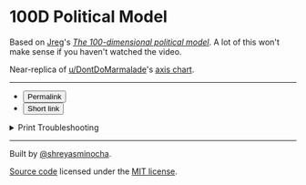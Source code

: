 
# 100D Political Model

Based on [Jreg](//youtube.com/channel/UCGSGPehp0RWfca-kENgBJ9Q)'s [_The 100-dimensional political model_](//youtube.com/watch?v=UuopBeaUN24). A lot of this won't make sense if you haven't watched the video.

Near-replica of [u/DontDoMarmalade](https://www.reddit.com/user/DontDoMarmalade)'s [axis&nbsp;chart](https://www.reddit.com/r/Jreg/comments/djd0qx/i_made_an_actual_axis_chart_for_the_100/).

---

<form method="post" action="/api/s">

<Axes data={axes}/>

<section class="controls">
<ul>
<li><input type="submit" value="Permalink" formaction="/api/permalink"/></li>
<li><input type="submit" value="Short link"/></li>
</ul>

<details>

<summary>Print Troubleshooting</summary>

On <b>Chrome</b> enable <code>Background graphics</code> under <code>More Settings</code>, <code>Options</code> in the print dialog box.

On <b>Firefox</b> enable <code>Print Background Colors</code> and <code>Print Background Images</code> under <code>Appearance</code> in the print dialog box.

</details>
</section>

</form>

---

<footer>
<p>
    Built by <a href="https://github.com/shreyasminocha">@shreyasminocha</a>.
</p>

<p>
    <a href="https://github.com/shreyasminocha/100d">Source code</a> licensed under the <a href="https://shreyas.mit-license.org/2020">MIT license</a>.
</p>
</footer>
